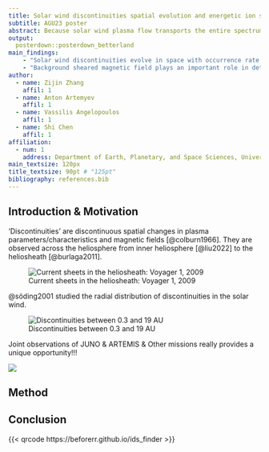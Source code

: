 ```yaml
---
title: Solar wind discontinuities spatial evolution and energetic ion scattering
subtitle: AGU23 poster
abstract: Because solar wind plasma flow transports the entire spectrum of magnetic field fluctuations (from low-frequency inertial range to electron kinetic range), it is a natural laboratory for plasma turbulence investigation. Among the various wave modes and coherent plasma structures that contribute to this spectrum, one of the most important solar wind elements is ion-scale solar wind discontinuities. These structures, which carry very intense current, have been considered as a free energy source for plasma instabilities that contribute to solar wind heating. Investigations of such discontinuities have been mostly focused on their magnetic field signatures; much less is known about their role in scattering of energetic ions. In this studay, we consider observational-based model of ion dynamics and scattering in force-free rotational magnetic discontinuities. Focusing on quantification of the scattering effect, we demonstrate that background sheared magnetic field plays an important role in determining the efficiency of pitch angle scattering. We provide a model included statistical properties of solar wind discontinuities and providing estimates of ion scattering rate.
output: 
  posterdown::posterdown_betterland
main_findings: 
    - "Solar wind discontinuities evolve in space with occurrence rate decreasing, **thickness increasing** and **current density decreasing** with distance from the Sun. And they are probably **generated locally** beyond 1 AU."
    - "Background sheared magnetic field plays an important role in determining the efficiency of ion pitch angle scattering, and characterize three ion populations: **transient, trapped, regular**."
author:
  - name: Zijin Zhang
    affil: 1
  - name: Anton Artemyev
    affil: 1
  - name: Vassilis Angelopoulos
    affil: 1
  - name: Shi Chen
    affil: 1
affiliation:
  - num: 1
    address: Department of Earth, Planetary, and Space Sciences, University of California, Los Angeles
main_textsize: 120px
title_textsize: 90pt # "125pt"
bibliography: references.bib
---
```


## Introduction & Motivation

'Discontinuities' are discontinuous spatial changes in plasma parameters/characteristics and magnetic fields [@colburn1966]. They are observed across the heliosphere from inner heliosphere [@liu2022] to the heliosheath [@burlaga2011].

![Current sheets in the heliosheath: Voyager 1, 2009](images/jgra21162-fig-0009.png)

@söding2001 studied the radial distribution of discontinuities in the solar wind.

![Discontinuities between 0.3 and 19 AU](images/söding2001_fig4.png)

Joint observations of JUNO & ARTEMIS & Other missions really provides a unique opportunity!!!

![](https://www.nasa.gov/wp-content/uploads/2023/03/575573main_Juno20110727-3-43_full.jpg)


## Method



## Conclusion



{{< qrcode https://beforerr.github.io/ids_finder >}}
